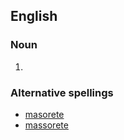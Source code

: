 ==English==

===Noun===
{{en-noun|masorets}}

# {{alternative spelling of|[[Masorite]]}}

===Alternative spellings===
*[[masorete]]
*[[massorete]]